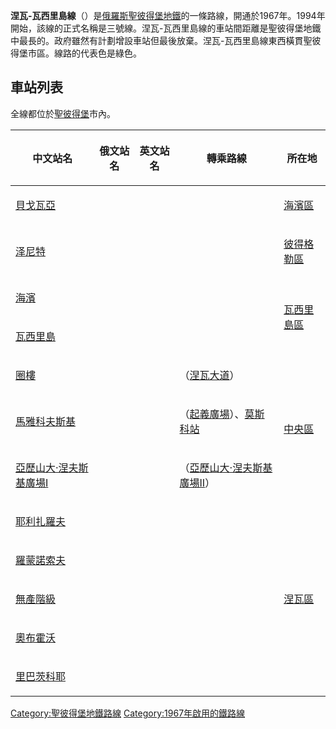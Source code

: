 {{Infobox rail line
 | box_width   =
 | name        = 涅瓦-瓦西里島線<br />{{lang|ru|Невско-Василеостровская линия}}
 | color       = {{SPBMETRO color|Nevsko-Vasileostrovskaya}}
 | logo        = Spb metro line3.svg
 | logo_width  = 50
 | logo_alt    =
 | image       = Metro SPB Line3 NVL.svg
 | image_width = 300
 | image_alt   =
 | caption     = 
 | type        = [[地鐵|地鐵]]
 | system      = [[聖彼得堡地鐵|聖彼得堡地鐵]]
 | status      = 營運中
 | locale      =
 | start       = [[貝戈瓦亞站|貝戈瓦亞站]]
 | end         = [[里巴茨科耶站|里巴茨科耶站]]
 | stations    = 12個
 | routes      =
 | daily_ridership = 
 | ridership2  =
 | open        = 1967年
 | close       =
 | owner       = [[聖彼得堡地鐵|聖彼得堡地鐵]]
 | operator    =
 | character   =
 | depot       =
 | stock       =
 | linelength  = {{convert|27.7|km|mi|1|abbr=on}}
 | tracklength = 
 | tracks = 
 | gauge       = {{Track gauge|1524mm|lk=on}}
 | old_gauge =
 | load_gauge = 
 | minradius   =
 | racksystem  =
 | routenumber =
 | electrification =
 | speed       = 
 | elevation   =
 | website     =
 | map         = 
 | map_state   = collapsed
}}
{{聖彼得堡地鐵RDT/涅瓦-瓦西里島線}}
'''涅瓦-瓦西里島線'''（{{lang-rus|Невско-Василеостровская линия|Nevsko-Vasileostrovskaya liniya}}）是[[俄羅斯|俄羅斯]][[聖彼得堡地鐵|聖彼得堡地鐵]]的一條路線，開通於1967年。1994年開始，該線的正式名稱是三號線。涅瓦-瓦西里島線的車站間距離是聖彼得堡地鐵中最長的。政府雖然有計劃增設車站但最後放棄。涅瓦-瓦西里島線東西橫貫聖彼得堡市區。線路的代表色是綠色。
== 車站列表 ==
全線都位於[[聖彼得堡|聖彼得堡]]市內。
{| class=wikitable
|-
!中文站名
!俄文站名
!英文站名
!轉乘路線
!所在地
|-style="border-top:solid 3px #009a49;"
|[[貝戈瓦亞站|貝戈瓦亞]]
|{{lang|ru|Беговая}}
|{{lang|en|Begovaya}}
|
|[[海濱區_(聖彼得堡)|海濱區]]
|-
|[[泽尼特站|泽尼特]]
|{{lang|ru|Зенит}}
|{{lang|en|Zenit}}
|
|[[彼得格勒區|彼得格勒區]]
|-
|[[海濱站_(聖彼得堡地鐵)|海濱]]
|{{lang|ru|Примо́рская}}
|{{lang|en|Primorskaya}}
|
|rowspan=2|[[瓦西里島區|瓦西里島區]]
|-
|[[瓦西里島站|瓦西里島]]
|{{lang|ru|Василеостро́вская}}
|{{lang|en|Vasileostrovskaya}}
|
|-
|[[圈樓站|圈樓]]
|{{lang|ru|Гости́ный двор}}
|{{lang|en|Gostiny Dvor}}
|{{spbmetro bull|2|text=2}}（[[涅瓦大道站|涅瓦大道]]）
|rowspan=3|[[中央區_(聖彼得堡)|中央區]]
|-
|[[馬雅科夫斯基站_(聖彼得堡地鐵)|馬雅科夫斯基]]
|{{lang|ru|Маяко́вская}}
|{{lang|en|Mayakovskaya}}
|{{spbmetro bull|1|text=1}}（[[起義廣場站|起義廣場]]）、[[莫斯科站_(聖彼得堡)|莫斯科站]]
|-
|[[亞歷山大·涅夫斯基廣場I站|亞歷山大·涅夫斯基廣場I]]
|{{lang|ru|Пло́щадь Алекса́ндра Не́вского-1}}
|{{lang|en|Ploshchad Aleksandra Nevskogo-1}}
|{{spbmetro bull|4|text=4}}（[[亞歷山大·涅夫斯基廣場II站|亞歷山大·涅夫斯基廣場II]]）
|-
|[[耶利扎羅夫站|耶利扎羅夫]]
|{{lang|ru|Елиза́ровская}}
|{{lang|en|Yelizarovskaya}}
|
|rowspan=5|[[涅瓦區|涅瓦區]]
|-
|[[羅蒙諾索夫站|羅蒙諾索夫]]
|{{lang|ru|Ломоно́совская}}
|{{lang|en|Lomonosovskaya}}
|
|-
|[[無產階級站_(聖彼得堡地鐵)|無產階級]]
|{{lang|ru|Пролета́рская}}
|{{lang|en|Proletarskaya}}
|
|-
|[[奧布霍沃站|奧布霍沃]]
|{{lang|ru|Обу́хово}}
|{{lang|en|Obukhovo}}
|
|-
|[[里巴茨科耶站|里巴茨科耶]]
|{{lang|ru|Рыба́цкое}}
|{{lang|en|Rybatskoye}}
|
|}
{{涅瓦-瓦西里島線}}
{{聖彼得堡地鐵}}
[[Category:聖彼得堡地鐵路線|Category:聖彼得堡地鐵路線]]
[[Category:1967年啟用的鐵路線|Category:1967年啟用的鐵路線]]